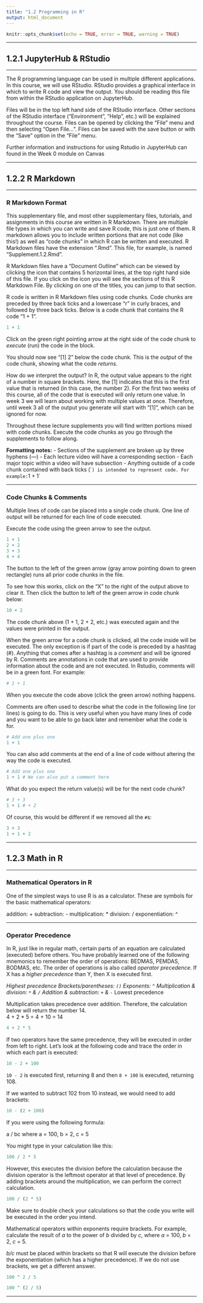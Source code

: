 ```yaml
---
title: "1.2 Programming in R"
output: html_document
---
```


```r
knitr::opts_chunk$set(echo = TRUE, error = TRUE, warning = TRUE)
```

---

## 1.2.1 JupyterHub & RStudio

---

The R programming language can be used in multiple different applications. In this course, we will use RStudio. RStudio provides a graphical interface in which to write R code and view the output. You should be reading this file from within the RStudio application on JupyterHub. 

Files will be in the top left hand side of the RStudio interface. Other sections of the RStudio interface ("Environment", "Help", etc.) will be explained throughout the course. Files can be opened by clicking the "File" menu and then selecting "Open File...". Files can be saved with the save button or with the "Save" option in the "File" menu.

Further information and instructions for using Rstudio in JupyterHub can found in the Week 0 module on Canvas

---

## 1.2.2 R Markdown

---

### R Markdown Format

This supplementary file, and most other supplementary files, tutorials, and assignments in this course are written in R Markdown. There are multiple file types in which you can write and save R code, this is just one of them. R markdown allows you to include written portions that are not code (like this!) as well as "code chunks" in which R can be written and executed. R Markdown files have the extension ".Rmd". This file, for example, is named "Supplement.1.2.Rmd". 

R Markdown files have a "Document Outline" which can be viewed by clicking the icon that contains 5 horizontal lines, at the top right hand side of this file. If you click on the icon you will see the sections of this R Markdown File. By clicking on one of the titles, you can jump to that section.

R code is written in R Markdown files using code chunks. Code chunks are preceded by three back ticks and a lowercase "r" in curly braces, and followed by three back ticks. Below is a code chunk that contains the R code "1 + 1".

```r
1 + 1
```

Click on the green right pointing arrow at the right side of the code chunk to *execute* (run) the code in the block.

You should now see "[1] 2" below the code chunk. This is the *output* of the code chunk, showing what the code *returns*. 

How do we interpret the output? In R, the output value appears to the right of a number in square brackets. Here, the [1] indicates that this is the first value that is returned (in this case, the number 2). For the first two weeks of this course, all of the code that is executed will only return one value. In week 3 we will learn about working with multiple values at once. Therefore, until week 3 all of the output you generate will start with "[1]", which can be ignored for now.

Throughout these lecture supplements you will find written portions mixed with code chunks. Execute the code chunks as you go through the supplements to follow along. 

**Formatting notes:**
- Sections of the supplement are broken up by three hyphens (---)
- Each lecture video will have a corresponding section
- Each major topic within a video will have subsection
- Anything outside of a code chunk contained with back ticks (``) is intended to represent code. For example:
      `1 + 1`

---

### Code Chunks & Comments 

Multiple lines of code can be placed into a single code chunk. One line of output will be returned for each line of code executed.

Execute the code using the green arrow to see the output.

```r
1 + 1
2 + 2
3 + 3
4 + 4
```

The button to the left of the green arrow (gray arrow pointing down to green rectangle) runs all prior code chunks in the file. 

To see how this works, click on the "X" to the right of the output above to clear it. Then click the button to left of the green arrow in code chunk below:

```r
10 + 2
```

The code chunk above (1 + 1, 2 + 2, etc.) was executed again and the values were printed in the output.

When the green arrow for a code chunk is clicked, all the code inside will be executed. The only exception is if part of the code is preceded by a hashtag (#). Anything that comes after a hashtag is a *comment* and will be ignored by R. Comments are annotations in code that are used to provide information about the code and are not executed. In Rstudio, comments will be in a green font. For example:

```r
# 1 + 1
```

When you execute the code above (click the green arrow) nothing happens. 

Comments are often used to describe what the code in the following line (or lines) is going to do. This is very useful when you have many lines of code and you want to be able to go back later and remember what the code is for.

```r
# Add one plus one
1 + 1
```

You can also add comments at the end of a line of code without altering the way the code is executed.

```r
# Add one plus one
1 + 1 # We can also put a comment here
```

What do you expect the return value(s) will be for the next code chunk?

```r
# 3 + 3
1 + 1 # + 2
```

Of course, this would be different if we removed all the `#`s:

```r
3 + 3
1 + 1 + 2
```

---

## 1.2.3 Math in R

---

### Mathematical Operators in R

One of the simplest ways to use R is as a calculator. These are symbols for the basic mathematical operators:

addition:          +
subtraction:       -
multiplication:    *
division:          /
exponentiation:    ^

---

### Operator Precedence

In R, just like in regular math, certain parts of an equation are calculated (executed) before others. You have probably learned one of the following mnemonics to remember the order of operations: BEDMAS, PEMDAS, BODMAS, etc. The order of operations is also called *operator precedence*. If X has a *higher precedence* than Y, then X is executed first. 

*Highest precedence
  Brackets/parentheses:         `()`
  Exponents:                    `^`
  Multiplication & division:    `*` & `/`
  Addition & subtraction:       `+` & `-`
*Lowest precedence

Multiplication takes precedence over addition. Therefore, the calculation below will return the number 14.      
4 + 2 * 5 = 4 + 10 = 14

```r
4 + 2 * 5
```

If two operators have the same precedence, they will be executed in order from left to right. Let's look at the following code and trace the order in which each part is executed:

```r
10 - 2 + 100
```

`10 - 2` is executed first, returning 8 and then `8 + 100` is executed, returning 108.

If we wanted to subtract 102 from 10 instead, we would need to add brackets:

```r
10 - (2 + 100)
```

If you were using the following formula:

a / bc     where a = 100, b = 2, c = 5

You might type in your calculation like this:

```r
100 / 2 * 5
```

However, this executes the division before the calculation because the division operator is the leftmost operator at that level of precedence. By adding brackets around the multiplication, we can perform the correct calculation.

```r
100 / (2 * 5)
```

Make sure to double check your calculations so that the code you write will be executed in the order you intend.

Mathematical operators within exponents require brackets. For example, calculate the result of *a* to the power of *b* divided by *c*, where *a* = 100, *b* = 2, *c* = 5. 

*b/c* must be placed within brackets so that R will execute the division before the exponentiation (which has a higher precedence). If we do not use brackets, we get a different answer. 

```r
100 ^ 2 / 5
```

```r
100 ^ (2 / 5)
```

---

